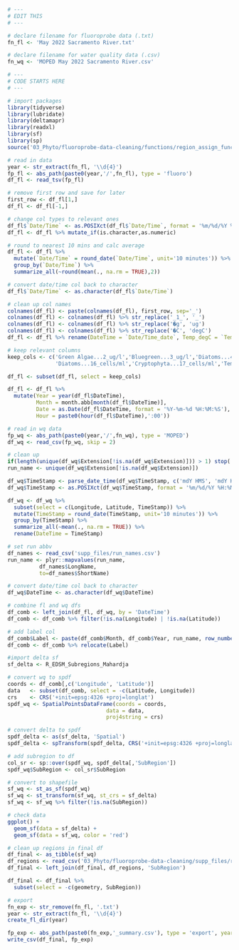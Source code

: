 ```r
# ---
# EDIT THIS
# ---

# declare filename for fluoroprobe data (.txt)
fn_fl <- 'May 2022 Sacramento River.txt'

# declare filename for water quality data (.csv)
fn_wq <- 'MOPED May 2022 Sacramento River.csv'
```

```r
# ---
# CODE STARTS HERE
# ---

# import packages
library(tidyverse)
library(lubridate)
library(deltamapr)
library(readxl)
library(sf)
library(sp)
source('03_Phyto/fluoroprobe-data-cleaning/functions/region_assign_funcs.R')

# read in data
year <- str_extract(fn_fl, '\\d{4}')
fp_fl <- abs_path(paste0(year,'/',fn_fl), type = 'fluoro')
df_fl <- read_tsv(fp_fl)

# remove first row and save for later
first_row <- df_fl[1,]
df_fl <- df_fl[-1,]

# change col types to relevant ones
df_fl$`Date/Time` <- as.POSIXct(df_fl$`Date/Time`, format = '%m/%d/%Y %H:%M:%S')
df_fl <- df_fl %>% mutate_if(is.character,as.numeric)

# round to nearest 10 mins and calc average
df_fl <- df_fl %>%
  mutate(`Date/Time` = round_date(`Date/Time`, unit='10 minutes')) %>%
  group_by(`Date/Time`) %>%
  summarize_all(~round(mean(., na.rm = TRUE),2))

# convert date/time col back to character
df_fl$`Date/Time` <- as.character(df_fl$`Date/Time`)

# clean up col names
colnames(df_fl) <- paste(colnames(df_fl), first_row, sep='_')
colnames(df_fl) <- colnames(df_fl) %>% str_replace('_1_', '_')
colnames(df_fl) <- colnames(df_fl) %>% str_replace('�g', 'ug')
colnames(df_fl) <- colnames(df_fl) %>% str_replace('�C', 'degC')
df_fl <- df_fl %>% rename(DateTime = `Date/Time_date`, Temp_degC = `Temp. Sample_degC`)

# keep relevant columns
keep_cols <- c('Green Algae...2_ug/l','Bluegreen...3_ug/l','Diatoms...4_ug/l','Cryptophyta...5_ug/l','Green Algae...14_cells/ml','Bluegreen...15_cells/ml',
               'Diatoms...16_cells/ml','Cryptophyta...17_cells/ml','Temp_degC','DateTime')

df_fl <- subset(df_fl, select = keep_cols)

df_fl <- df_fl %>%
  mutate(Year = year(df_fl$DateTime),
         Month = month.abb[month(df_fl$DateTime)],
         Date = as.Date(df_fl$DateTime, format = '%Y-%m-%d %H:%M:%S'),
         Hour = paste0(hour(df_fl$DateTime),':00'))

# read in wq data
fp_wq <- abs_path(paste0(year,'/',fn_wq), type = 'MOPED')
df_wq <- read_csv(fp_wq, skip = 2)

# clean up
if(length(unique(df_wq$Extension[!is.na(df_wq$Extension)])) > 1) stop('ERROR: more than one extension value in wq data')
run_name <- unique(df_wq$Extension[!is.na(df_wq$Extension)])

df_wq$TimeStamp <- parse_date_time(df_wq$TimeStamp, c('mdY HMS', 'mdY HM'))
df_wq$TimeStamp <- as.POSIXct(df_wq$TimeStamp, format = '%m/%d/%Y %H:%M:%S')

df_wq <- df_wq %>%
  subset(select = c(Longitude, Latitude, TimeStamp)) %>%
  mutate(TimeStamp = round_date(TimeStamp, unit='10 minutes')) %>%
  group_by(TimeStamp) %>%
  summarize_all(~mean(., na.rm = TRUE)) %>%
  rename(DateTime = TimeStamp)

# set run abbv
df_names <- read_csv('supp_files/run_names.csv')
run_name <- plyr::mapvalues(run_name, 
          df_names$LongName, 
          to=df_names$ShortName)

# convert date/time col back to character
df_wq$DateTime <- as.character(df_wq$DateTime)

# combine fl and wq dfs
df_comb <- left_join(df_fl, df_wq, by = 'DateTime')
df_comb <- df_comb %>% filter(!is.na(Longitude) | !is.na(Latitude))

# add label col
df_comb$Label <- paste(df_comb$Month, df_comb$Year, run_name, row_number(df_comb$Month))
df_comb <- df_comb %>% relocate(Label)

#import delta sf
sf_delta <- R_EDSM_Subregions_Mahardja

# convert wq to spdf
coords <- df_comb[,c('Longitude', 'Latitude')]
data   <- subset(df_comb, select = -c(Latitude, Longitude))
crs    <- CRS('+init=epsg:4326 +proj=longlat')
spdf_wq <- SpatialPointsDataFrame(coords = coords,
                               data = data, 
                               proj4string = crs)

# convert delta to spdf
spdf_delta <- as(sf_delta, 'Spatial')
spdf_delta <- spTransform(spdf_delta, CRS('+init=epsg:4326 +proj=longlat'))

# add subregion to df
col_sr <- sp::over(spdf_wq, spdf_delta[,'SubRegion'])
spdf_wq$SubRegion <- col_sr$SubRegion

# convert to shapefile
sf_wq <- st_as_sf(spdf_wq)
sf_wq <- st_transform(sf_wq, st_crs = sf_delta)
sf_wq <- sf_wq %>% filter(!is.na(SubRegion))

# check data
ggplot() +
  geom_sf(data = sf_delta) +
  geom_sf(data = sf_wq, color = 'red')

# clean up regions in final df
df_final <- as_tibble(sf_wq)
df_regions <- read_csv('03_Phyto/fluoroprobe-data-cleaning/supp_files/regions_fluoro.csv')
df_final <- left_join(df_final, df_regions, 'SubRegion')

df_final <- df_final %>%
  subset(select = -c(geometry, SubRegion))

# export
fn_exp <- str_remove(fn_fl, '.txt')
year <- str_extract(fn_fl, '\\d{4}')
create_fl_dir(year)

fp_exp <- abs_path(paste0(fn_exp,'_summary.csv'), type = 'export', year = year)
write_csv(df_final, fp_exp)
```

